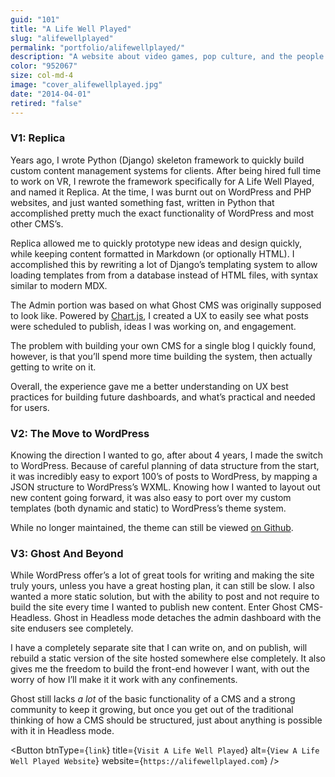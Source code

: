 ```yaml
---
guid: "101"
title: "A Life Well Played"
slug: "alifewellplayed"
permalink: "portfolio/alifewellplayed/"
description: "A website about video games, pop culture, and the people involved."
color: "952067"
size: col-md-4
image: "cover_alifewellplayed.jpg"
date: "2014-04-01"
retired: "false"
---
```


### V1: Replica

Years ago, I wrote Python (Django) skeleton framework to quickly build custom content management systems for clients. After being hired full time to work on VR, I rewrote the framework specifically for A Life Well Played, and named it Replica.  At the time, I was burnt out on WordPress and PHP websites, and just wanted something fast, written in Python that accomplished pretty much the exact functionality of WordPress and most other CMS’s. 

Replica allowed me to quickly prototype new ideas and design quickly, while keeping content formatted in Markdown (or optionally HTML). I accomplished this by rewriting a lot of Django’s templating system to allow loading templates from from a database instead of HTML files, with syntax similar to modern MDX. 

The Admin portion was based on what Ghost CMS was originally supposed to look like. Powered by [Chart.js](https://www.chartjs.org/), I created a UX to easily see what posts were scheduled to publish, ideas I was working on, and engagement. 

The problem with building your own CMS for a single blog I quickly found, however, is that you’ll spend more time building the system, then actually getting to write on it. 

Overall, the experience gave me a better understanding on UX best practices for building future dashboards, and what’s practical and needed for users.

### V2: The Move to WordPress

Knowing the direction I wanted to go, after about 4 years, I made the switch to WordPress. Because of careful planning of data structure from the start, it was incredibly easy to export 100’s of posts to WordPress, by mapping a JSON structure to WordPress’s WXML. Knowing how I wanted to layout out new content going forward, it was also easy to port over my custom templates (both dynamic and static) to WordPress’s theme system. 

While no longer maintained, the theme can still be viewed [on Github](https://github.com/alifewellplayed/_exiled).


### V3: Ghost And Beyond

While WordPress offer’s a lot of great tools for writing and making the site truly yours, unless you have a great hosting plan, it can still be slow. I also wanted a more static solution, but with the ability to post and not require to build the site every time I wanted to publish new content.  Enter Ghost CMS- Headless. Ghost in Headless mode detaches the admin dashboard with the site endusers see completely. 

I have a completely separate site that I can write on, and on publish, will rebuild a static version of the site hosted somewhere else completely. It also gives me the freedom to build the front-end however I want, with out the worry of how I’ll make it it work with any confinements. 

Ghost still lacks *a lot* of the basic functionality of a CMS and a strong community to keep it growing, but once you get out of the traditional thinking of how a CMS should be structured, just about anything is possible  with it in Headless mode. 

<Button btnType={`link`} title={`Visit A Life Well Played`}  alt={`View A Life Well Played Website`} website={`https://alifewellplayed.com`} />
